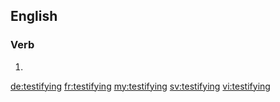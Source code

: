 ==English==

===Verb===
{{head|en|present participle}}

# {{present participle of|testify|lang=en}}

[[de:testifying]]
[[fr:testifying]]
[[my:testifying]]
[[sv:testifying]]
[[vi:testifying]]